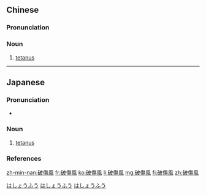 {{also|破伤风}}
==Chinese==
{{zh-forms|s=破伤风|type=12}}

===Pronunciation===
{{zh-pron
|m=pòshāngfēng
|c=po3 soeng1 fung1
|mn=phò-siong-hong
|cat=n
}}

===Noun===
{{zh-noun}}

# {{lb|zh|pathology}} [[tetanus]]

{{zh-cat|Diseases}}

----

==Japanese==
{{ja-kanjitab|は|しょう|ふう|yomi=o}}

===Pronunciation===
* {{ja-pron|はしょうふう|y=o|acc=0|acc_ref=NHK}}

===Noun===
{{ja-noun|はしょうふう}}

# {{lb|ja|disease}} [[tetanus]]

===References===
<references/>

[[Category:ja:Diseases|はしょうふう]]
[[Category:ja:Pathology|はしょうふう]]
[[Category:ja:Physiology|はしょうふう]]

[[zh-min-nan:破傷風]]
[[fr:破傷風]]
[[ko:破傷風]]
[[li:破傷風]]
[[mg:破傷風]]
[[fi:破傷風]]
[[zh:破傷風]]